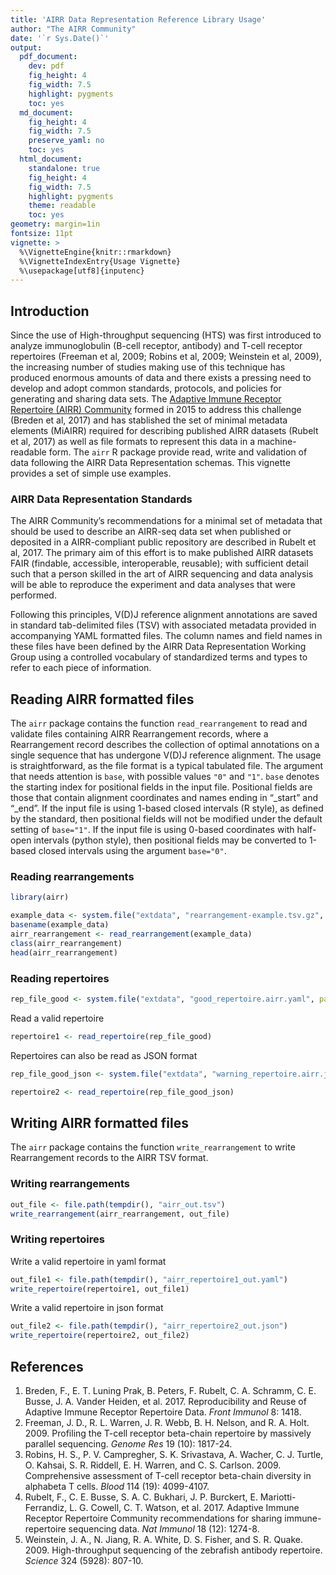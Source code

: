 ```yaml
---
title: 'AIRR Data Representation Reference Library Usage'
author: "The AIRR Community"
date: '`r Sys.Date()`'
output:
  pdf_document:
    dev: pdf
    fig_height: 4
    fig_width: 7.5
    highlight: pygments
    toc: yes
  md_document:
    fig_height: 4
    fig_width: 7.5
    preserve_yaml: no
    toc: yes
  html_document:
    standalone: true
    fig_height: 4
    fig_width: 7.5
    highlight: pygments
    theme: readable
    toc: yes 
geometry: margin=1in
fontsize: 11pt
vignette: >
  %\VignetteEngine{knitr::rmarkdown}
  %\VignetteIndexEntry{Usage Vignette}
  %\usepackage[utf8]{inputenc}
---
```


## Introduction

Since the use of High-throughput sequencing (HTS) was first introduced to analyze 
immunoglobulin (B-cell receptor, antibody) and T-cell receptor repertoires 
(Freeman et al, 2009; Robins et al, 2009; Weinstein et al, 2009), 
the increasing number of studies making use of this technique has produced enormous 
amounts of data and there exists a pressing need to develop and adopt common standards, 
protocols, and policies for generating and sharing data sets. The [Adaptive Immune 
Receptor Repertoire (AIRR) Community](http://airr-community.org) formed in 
2015 to address this challenge (Breden et al, 2017) and has stablished the set of 
minimal metadata elements (MiAIRR) required for describing published AIRR 
datasets (Rubelt et al, 2017) as well as file formats to represent this data in a 
machine-readable form. The `airr` R package provide read, write and validation of data 
following the AIRR Data Representation schemas. This vignette provides a set of 
simple use examples.

### AIRR Data Representation Standards

The AIRR Community's recommendations for a minimal set of metadata that should be 
used to describe an AIRR-seq data set when published or deposited in a 
AIRR-compliant public repository are described in Rubelt et al, 2017. The primary 
aim of this effort is to make published AIRR datasets FAIR (findable, accessible, 
interoperable, reusable); with sufficient detail such that a person skilled in the 
art of AIRR sequencing and data analysis will be able to reproduce the 
experiment and data analyses that were performed.

Following this principles, V(D)J reference alignment annotations are 
saved in standard tab-delimited files (TSV) with associated metadata 
provided in accompanying YAML formatted files. The column names 
and field names in these files have been defined by the 
AIRR Data Representation Working Group using a controlled vocabulary of 
standardized terms and types to refer to each piece of information.

## Reading AIRR formatted files

The `airr` package contains the function `read_rearrangement` to read and validate
files containing AIRR Rearrangement records, where a Rearrangement record describes 
the collection of optimal annotations on a single sequence that has undergone V(D)J reference alignment. 
The usage is straightforward, as the file format is a typical tabulated file. 
The argument that needs attention is `base`, with possible values `"0"` and `"1"`. 
`base` denotes the starting index for positional fields in the input file. 
Positional fields are those that contain alignment coordinates and names 
ending in "_start" and "_end". If the input file is using 1-based closed 
intervals (R style), as defined by the standard, then positional fields will 
not be modified under the default setting of `base="1"`. If the input file is using 
0-based coordinates with half-open intervals (python style), then 
positional fields may be converted to 1-based closed 
intervals using the argument `base="0"`.

### Reading rearrangements
```r
library(airr)

example_data <- system.file("extdata", "rearrangement-example.tsv.gz", package="airr")
basename(example_data)
airr_rearrangement <- read_rearrangement(example_data)
class(airr_rearrangement)
head(airr_rearrangement)
```

### Reading repertoires 

```r
rep_file_good <- system.file("extdata", "good_repertoire.airr.yaml", package="airr")
```

Read a valid repertoire
```r
repertoire1 <- read_repertoire(rep_file_good)
```

Repertoires can also be read as JSON format

```r
rep_file_good_json <- system.file("extdata", "warning_repertoire.airr.json", package="airr")
```

```r
repertoire2 <- read_repertoire(rep_file_good_json)
```

## Writing AIRR formatted files

The `airr` package contains the function `write_rearrangement` to write
Rearrangement records to the AIRR TSV format.

### Writing rearrangements
```r
out_file <- file.path(tempdir(), "airr_out.tsv")
write_rearrangement(airr_rearrangement, out_file)
```

### Writing repertoires

Write a valid repertoire in yaml format
```r
out_file1 <- file.path(tempdir(), "airr_repertoire1_out.yaml")
write_repertoire(repertoire1, out_file1)
```

Write a valid repertoire in json format
```r
out_file2 <- file.path(tempdir(), "airr_repertoire2_out.json")
write_repertoire(repertoire2, out_file2)
```


## References

1. Breden, F., E. T. Luning Prak, B. Peters, F. Rubelt, C. A. Schramm, C. E. Busse, 
    J. A. Vander Heiden, et al. 2017. Reproducibility and Reuse of Adaptive Immune 
    Receptor Repertoire Data. *Front Immunol* 8: 1418.
2. Freeman, J. D., R. L. Warren, J. R. Webb, B. H. Nelson, and R. A. Holt. 2009. 
    Profiling the T-cell receptor beta-chain repertoire by massively parallel sequencing.
    *Genome Res* 19 (10): 1817-24.
3. Robins, H. S., P. V. Campregher, S. K. Srivastava, A. Wacher, C. J. Turtle, 
    O. Kahsai, S. R. Riddell, E. H. Warren, and C. S. Carlson. 2009. 
    Comprehensive assessment of T-cell receptor beta-chain diversity in alphabeta T cells.
    *Blood* 114 (19): 4099-4107.
4. Rubelt, F., C. E. Busse, S. A. C. Bukhari, J. P. Burckert, E. Mariotti-Ferrandiz, 
    L. G. Cowell, C. T. Watson, et al. 2017. Adaptive Immune Receptor Repertoire Community 
    recommendations for sharing immune-repertoire sequencing data.
    *Nat Immunol* 18 (12): 1274-8.
5. Weinstein, J. A., N. Jiang, R. A. White, D. S. Fisher, and S. R. Quake. 2009.
    High-throughput sequencing of the zebrafish antibody repertoire.
    *Science* 324 (5928): 807-10.
